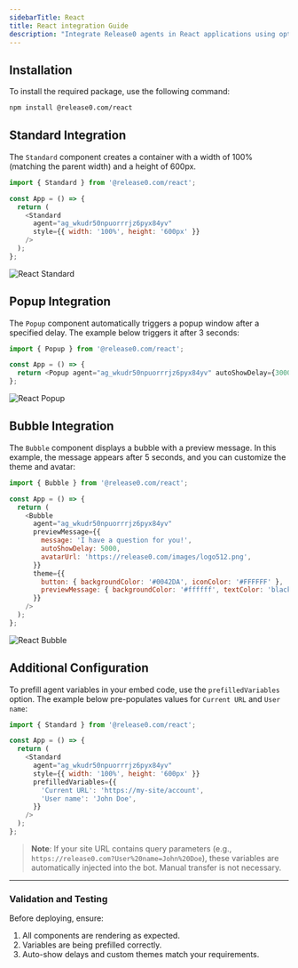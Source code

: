 ```yaml
---
sidebarTitle: React
title: React integration Guide
description: "Integrate Release0 agents in React applications using optimized components."
---
```


## Installation

To install the required package, use the following command:

```bash
npm install @release0.com/react
```

## Standard Integration

The `Standard` component creates a container with a width of 100% (matching the parent width) and a height of 600px.

```javascript
import { Standard } from '@release0.com/react';

const App = () => {
  return (
    <Standard
      agent="ag_wkudr50npuorrrjz6pyx84yv"
      style={{ width: '100%', height: '600px' }}
    />
  );
};
```
<Frame style={{ maxWidth: '400px' }}>
  <img src="/images/integrations/react-standard.png" alt="React Standard" />
</Frame>

## Popup Integration

The `Popup` component automatically triggers a popup window after a specified delay. The example below triggers it after 3 seconds:

```javascript
import { Popup } from '@release0.com/react';

const App = () => {
  return <Popup agent="ag_wkudr50npuorrrjz6pyx84yv" autoShowDelay={3000} />;
};
```

<Frame style={{ maxWidth: '400px' }}>
  <img src="/images/integrations/react-popup.png" alt="React Popup" />
</Frame>

## Bubble Integration

The `Bubble` component displays a bubble with a preview message. In this example, the message appears after 5 seconds, and you can customize the theme and avatar:

```javascript
import { Bubble } from '@release0.com/react';

const App = () => {
  return (
    <Bubble
      agent="ag_wkudr50npuorrrjz6pyx84yv"
      previewMessage={{
        message: 'I have a question for you!',
        autoShowDelay: 5000,
        avatarUrl: 'https://release0.com/images/logo512.png',
      }}
      theme={{
        button: { backgroundColor: '#0042DA', iconColor: '#FFFFFF' },
        previewMessage: { backgroundColor: '#ffffff', textColor: 'black' },
      }}
    />
  );
};
```

<Frame style={{ maxWidth: '400px' }}>
  <img src="/images/integrations/react-bubble.png" alt="React Bubble" />
</Frame>

## Additional Configuration

To prefill agent variables in your embed code, use the `prefilledVariables` option. The example below pre-populates values for `Current URL` and `User name`:

```javascript
import { Standard } from '@release0.com/react';

const App = () => {
  return (
    <Standard
      agent="ag_wkudr50npuorrrjz6pyx84yv"
      style={{ width: '100%', height: '600px' }}
      prefilledVariables={{
        'Current URL': 'https://my-site/account',
        'User name': 'John Doe',
      }}
    />
  );
};
```

> **Note**: If your site URL contains query parameters (e.g., `https://release0.com?User%20name=John%20Doe`), these variables are automatically injected into the bot. Manual transfer is not necessary.

---

### Validation and Testing

Before deploying, ensure:
1. All components are rendering as expected.
2. Variables are being prefilled correctly.
3. Auto-show delays and custom themes match your requirements.